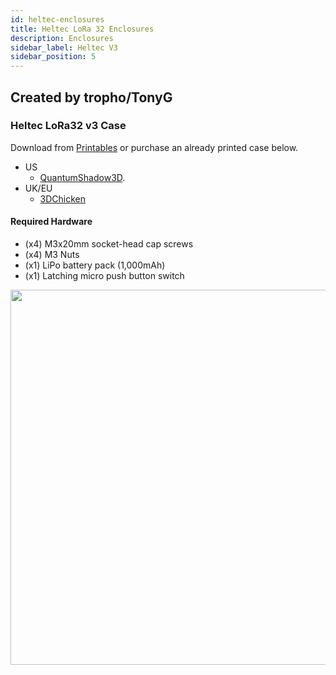 ```yaml
---
id: heltec-enclosures
title: Heltec LoRa 32 Enclosures
description: Enclosures
sidebar_label: Heltec V3
sidebar_position: 5
---
```



## Created by tropho/TonyG

### Heltec LoRa32 v3 Case

Download from [Printables](https://www.printables.com/model/118750-heltec-lora-32-case-for-meshtastic) or purchase an already printed case below.

- US
  - [QuantumShadow3D](https://www.etsy.com/listing/1170868625/meshtastic-heltec-lora-32-case).
- UK/EU
  - [3DChicken](https://3dchicken.co.uk/)

#### Required Hardware

- (x4) M3x20mm socket-head cap screws
- (x4) M3 Nuts
- (x1) LiPo battery pack (1,000mAh)
- (x1) Latching micro push button switch

<img src={Tropho} width="600" align="left" />